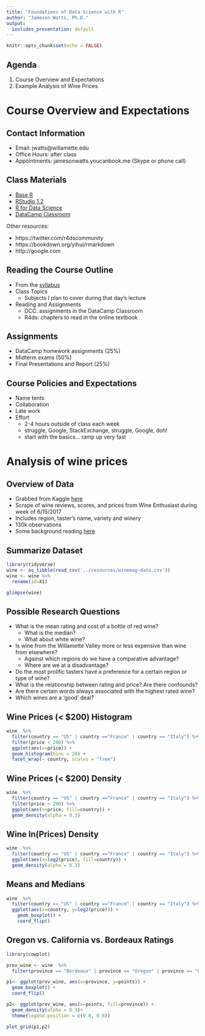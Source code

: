 ```yaml
---
title: "Foundations of Data Science with R"
author: "Jameson Watts, Ph.D."
output:
  ioslides_presentation: default
---
```


```r
knitr::opts_chunk$set(echo = FALSE)
```

## Agenda

1. Course Overview and Expectations
2. Example Analysis of Wine Prices

# Course Overview and Expectations

## Contact Information
- Email: jwatts\@willamette.edu
- Office Hours: after class 
- Appointments: jamesonwatts.youcanbook.me (Skype or phone call)

## Class Materials

- [Base R](https://cran.r-project.org/)
- [RStudio 1.2](https://www.rstudio.com/products/rstudio/download)
- [R for Data Science](https://r4ds.had.co.nz)
- [DataCamp Classroom](https://www.datacamp.com/groups/shared_links/526ee016c61b2912b2bbc7a2f7fd1f1cf1ea3d09)

Other resources:

- https://twitter.com/r4dscommunity
- https://bookdown.org/yihui/rmarkdown
- http://google.com

## Reading the Course Outline

- From the [syllabus](https://github.com/jamesonwatts/GSMDS-5001/blob/master/syllabus/syllabus.pdf)
- Class Topics
  + Subjects I plan to cover during that day's lecture
- Reading and Assignments
  + DCC: assignments in the DataCamp Classroom
  + R4ds: chapters to read in the online textbook
  
## Assignments
- DataCamp homework assignments (25%)
- Midterm exams (50%)
- Final Presentations and Report (25%)

## Course Policies and Expectations
- Name tents
- Collaboration
- Late work
- Effort
  + 2-4 hours outside of class each week
  + struggle, Google, StackExchange, struggle, Google, doh!
  + start with the basics... ramp up very fast

# Analysis of wine prices

## Overview of Data

- Grabbed from Kaggle [here](https://www.kaggle.com/zynicide/wine-reviews/)
- Scrape of wine reviews, scores, and prices from Wine Enthusiast during week of 6/15/2017
- Includes region, taster's name, variety and winery
- 130k observations
- Some background reading [here](https://www.vivino.com/wine-news/how-much-does-a-good-bottle-of-wine-cost)

## Summarize Dataset

```r
library(tidyverse)
wine <- as_tibble(read_csv('../resources/winemag-data.csv'))
wine <- wine %>% 
  rename(id=X1)
```

```r
glimpse(wine)
```

## Possible Research Questions

- What is the mean rating and cost of a bottle of red wine? 
  + What is the median? 
  + What about white wine?
- Is wine from the Willamette Valley more or less expensive than wine from elsewhere?
  + Against which regions do we have a comparative advantage?
  + Where are we at a disadvantage?
- Do the most prolific tasters have a preference for a certain region or type of wine?
- What is the relationship between rating and price? Are there confounds?
- Are there certain words always associated with the highest rated wine?
- Which wines are a 'good' deal?

## Wine Prices (< $200) Histogram

```r
wine  %>%
  filter(country == "US" | country =="France" | country == "Italy") %>% 
  filter(price < 200) %>% 
  ggplot(aes(x=price)) +
  geom_histogram(bins = 20) +
  facet_wrap(~ country, scales = "free")
```

## Wine Prices (< $200) Density 

```r
wine  %>%
  filter(country == "US" | country =="France" | country == "Italy") %>% 
  filter(price < 200) %>% 
  ggplot(aes(x=price, fill=country)) +
  geom_density(alpha = 0.3)
```
## Wine ln(Prices) Density 
```r
wine  %>%
  filter(country == "US" | country =="France" | country == "Italy") %>% 
  ggplot(aes(x=log2(price), fill=country)) +
  geom_density(alpha = 0.3)
```


## Means and Medians
```r

wine  %>%
  filter(country == "US" | country =="France" | country == "Italy") %>%
  ggplot(aes(x=country, y=log2(price))) + 
    geom_boxplot() + 
    coord_flip()
```


## Oregon vs. California vs. Bordeaux Ratings

```r
library(cowplot)

prov_wine <- wine  %>%
  filter(province == "Bordeaux" | province == "Oregon" | province == "California")

p1<- ggplot(prov_wine, aes(x=province, y=points)) + 
  geom_boxplot() + 
  coord_flip()

p2<- ggplot(prov_wine, aes(x=points, fill=province)) +
  geom_density(alpha = 0.3)+
  theme(legend.position = c(0.8, 0.8))

plot_grid(p1,p2)
```
